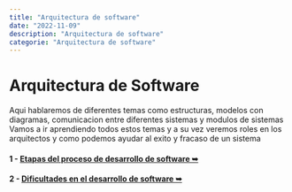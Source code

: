 ```yaml
---
title: "Arquitectura de software"
date: "2022-11-09"
description: "Arquitectura de software"
categorie: "Arquitectura de software"
---
```


# Arquitectura de Software

<Paragraph>
  Aqui hablaremos de diferentes temas como estructuras, modelos con diagramas,
  comunicacion entre diferentes sistemas y modulos de sistemas
</Paragraph>
<Paragraph>
  Vamos a ir aprendiendo todos estos temas y a su vez veremos roles en los
  arquitectos y como podemos ayudar al exito y fracaso de un sistema
</Paragraph>

#### 1 - [Etapas del proceso de desarrollo de software ➥](/Stages-of-the-software-development-process)

#### 2 - [Dificultades en el desarrollo de software ➥](/dificulties-in-software-development)
